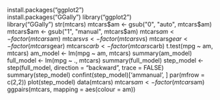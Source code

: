 install.packages("ggplot2")       
install.packages("GGally")
library("ggplot2")                     
library("GGally")
str(mtcars)
mtcars$am <- gsub("0", "auto", mtcars$am)
mtcars$am <- gsub("1", "manual", mtcars$am)
mtcars$am <- factor(mtcars$am)
mtcars$vs <- factor(mtcars$vs)
mtcars$gear <- factor(mtcars$gear)
mtcars$carb <- factor(mtcars$carb)
t.test(mpg ~ am, mtcars)
am_model <- lm(mpg ~ am, mtcars)
summary(am_model)
full_model <- lm(mpg ~ ., mtcars)
summary(full_model)
step_model <- step(full_model, direction = "backward", trace = FALSE)
summary(step_model)
confint(step_model)['ammanual', ]
par(mfrow = c(2,2))
plot(step_model)
data(mtcars)
mtcars$am <- factor(mtcars$am)
ggpairs(mtcars, mapping = aes(colour = am))
